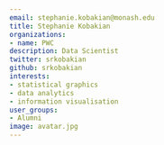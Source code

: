 ```yaml
---
email: stephanie.kobakian@monash.edu
title: Stephanie Kobakian
organizations:
- name: PWC
description: Data Scientist
twitter: srkobakian
github: srkobakian
interests:
- statistical graphics
- data analytics
- information visualisation
user_groups:
- Alumni
image: avatar.jpg
---
```

